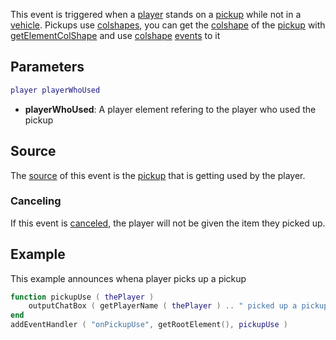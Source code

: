  
{{Server event}}
This event is triggered when a [[/player.md|player]] stands on a [[/pickup.md|pickup]] while not in a [[/vehicle.md|vehicle]]. 
Pickups use [[/colshape.md|colshape]]s, you can get the [[/colshape.md|colshape]] of the [[/pickup.md|pickup]] with [[/getElementColShape.md|getElementColShape]] and use [[/colshape.md|colshape]] [[/event.md|event]]s to it

==Parameters==
<syntaxhighlight lang="lua">
player playerWhoUsed
</syntaxhighlight> 

*'''playerWhoUsed''': A player element refering to the player who used the pickup

==Source==
The [[/event_system#Event_source.md|source]] of this event is the [[/pickup.md|pickup]] that is getting used by the player.

===Canceling===
If this event is [[/Event_system_#Canceling.md|canceled]], the player will not be given the item they picked up.

==Example== 
This example announces whena  player picks up a pickup
<syntaxhighlight lang="lua">
function pickupUse ( thePlayer )
    outputChatBox ( getPlayerName ( thePlayer ) .. " picked up a pickup!" )
end
addEventHandler ( "onPickupUse", getRootElement(), pickupUse )
</syntaxhighlight>

{{See also/Server event|Pickup events}}